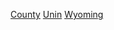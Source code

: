 {{Non-diffusing subcategory|懷俄明州非建制地區|非建制地區}}
{{Containercat}}

[[Category:懷俄明州非建制地區|County]]
[[Category:懷俄明州各郡聚居地|Unin]]
[[Category:美國各縣非建制地區|Wyoming]]